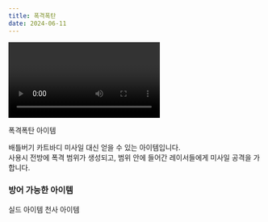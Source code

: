 ```yaml
---
title: 폭격폭탄
date: 2024-06-11
---
```


<Division className="mdRatio">
	<Video fileName="skill/skill-toto1.mp4" />
</Division>

<Sprite className="item" backgroundPosition="-317px -75px">폭격폭탄 아이템</Sprite>

배틀버기 카트바디 미사일 대신 얻을 수 있는 아이템입니다. <br/>
사용시 전방에 폭격 범위가 생성되고, 범위 안에 들어간 레이서들에게 미사일 공격을 가합니다.

### 방어 가능한 아이템

<Division className="mdFlex mdCg">
    <Sprite className="item" backgroundPosition="-244px -165px">실드 아이템</Sprite>
    <Sprite className="item" backgroundPosition="-87px -13px">천사 아이템</Sprite>
</Division>